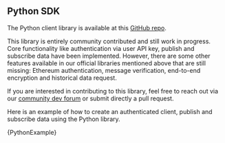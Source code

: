 

## Python SDK

The Python client library is available at this <a href="https://github.com/streamr-dev/streamr-client-python" target="_blank">GitHub repo</a>. 

<Warning>

This library is entirely community contributed and still work in progress. Core functionality like authentication via user API key, publish and subscribe data have been implemented. However, there are some other features available in our official libraries mentioned above that are still missing: Ethereum authentication, message verification, end-to-end encryption and historical data request. 

</Warning>

If you are interested in contributing to this library, feel free to reach out via our <a target="_blank" href={links.community.devForum}>community dev forum</a> or submit directly a pull request. 

Here is an example of how to create an authenticated client, publish and subscribe data using the Python library.

<CodeSnippet language='python'>
{PythonExample}
</CodeSnippet>
